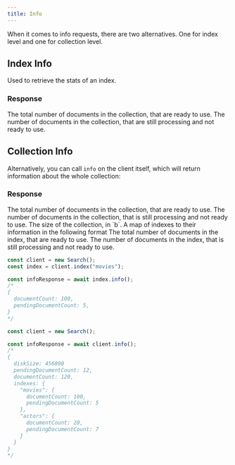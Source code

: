 ```yaml
---
title: Info
---
```


When it comes to info requests, there are two alternatives. One for index level and one for collection level.

## Index Info

Used to retrieve the stats of an index.

### Response

<ResponseField name="documentCount" type="number" required>
  The total number of documents in the collection, that are ready to use.
</ResponseField>
<ResponseField name="pendingDocumentCount" type="number" required>
  The number of documents in the collection, that are still processing and not ready to use.
</ResponseField>

## Collection Info

Alternatively, you can call `info` on the client itself, which will return information about the whole collection:

### Response

<ResponseField name="documentCount" type="number" required>
  The total number of documents in the collection, that are ready to use.
</ResponseField>
<ResponseField name="pendingDocumentCount" type="number" required>
  The number of documents in the collection, that is still processing and not ready to
  use.
</ResponseField>
<ResponseField name="diskSize" type="number" required>
  The size of the collection, in `b`.
</ResponseField>
<ResponseField name="indexes" type="Record<string, Object>" required>
  A map of indexes to their information in the following format
  <Expandable defaultOpen="true">
    <ResponseField name="documentCount" type="number" required>
      The total number of documents in the index, that are ready to use.
    </ResponseField>
    <ResponseField name="pendingDocumentCount" type="number" required>
      The number of documents in the index, that is still processing and not ready to
      use.
    </ResponseField>
  </Expandable>
</ResponseField>

<RequestExample>

```typescript Index
const client = new Search();
const index = client.index("movies");

const infoResponse = await index.info();
/*
{ 
  documentCount: 100,
  pendingDocumentCount: 5,
}
*/
```

```typescript Collection
const client = new Search();

const infoResponse = await client.info();
/*
{
  diskSize: 456890
  pendingDocumentCount: 12,
  documentCount: 120,
  indexes: {
    "movies": {
      documentCount: 100,
      pendingDocumentCount: 5
    },
    "actors": {
      documentCount: 20,
      pendingDocumentCount: 7
    }
  }
}
*/
```

</RequestExample>
